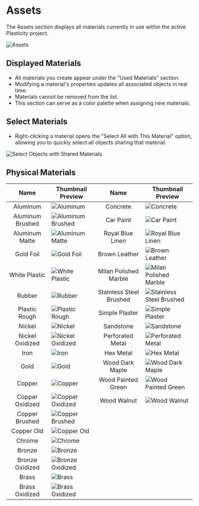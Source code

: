 
# Assets

The Assets section displays all materials currently in use within the active Plasticity project. 

![Assets](/img/assets.png)

## Displayed Materials

- All materials you create appear under the "Used Materials" section.
- Modifying a material's properties updates all associated objects in real time. 
- Materials cannot be removed from the list.
- This section can serve as a color palette when assigning new materials.

## Select Materials

- Right-clicking a material opens the "Select All with This Material" option, allowing you to quickly select all objects sharing that material.

![Select Objects with Shared Materials](/img/assets-select-materials.png)

## Physical Materials

| Name   | Thumbnail Preview   | Name   | Thumbnail Preview    |
|:------:|---------------------|:------:|----------------------|
| Aluminum | ![Aluminum](/img/aluminum.png)                           | Concrete      | ![Concrete](/img/concrete.png)       |
| Aluminum Brushed | ![Aluminum Brushed](/img/aluminum-brushed.png)   | Car Paint     | ![Car Paint](/img/car-paint.png)       |
| Aluminum Matte | ![Aluminum Matte](/img/aluminum-matte.png)         | Royal Blue Linen  | ![Royal Blue Linen](/img/royal-blue-linen.png)       |
| Gold Foil | ![Gold Foil](/img/gold-foil.png)   | Brown Leather     | ![Brown Leather](/img/brown-leather.png)       |
| White Plastic | ![White Plastic](/img/white-plastic.png)   | Milan Polished Marble     | ![Milan Polished Marble](/img/milan-polished-marble.png)       |
| Rubber | ![Rubber](/img/rubber.png)   | Stainless Steel Brushed     | ![Stainless Steel Brushed](/img/stainless-steel-brushed.png)       |
| Plastic Rough | ![Plastic Rough](/img/plastic-rough.png)   | Simple Plaster    | ![Simple Plaster](/img/simple-plaster.png)       |
| Nickel | ![Nickel](/img/nickel.png)   | Sandstone    | ![Sandstone](/img/sandstone.png)       |
| Nickel Oxidized | ![Nickel Oxidized](/img/nickel-oxidized.png)   | Perforated Metal    | ![Perforated Metal](/img/perforated-netal.png)       |
| Iron | ![Iron](/img/iron.png)   | Hex Metal    | ![Hex Metal](/img/hex-metal.png)        |
| Gold | ![Gold](/img/gold.png)   | Wood Dark Maple    | ![Wood Dark Maple](/img/wood-dark-maple.png)        |
| Copper | ![Copper](/img/copper.png)   | Wood Painted Green    | ![Wood Painted Green](/img/wood-painted-green.png)        |
| Copper Oxidized    | ![Copper Oxidized](/img/copper-oxidized.png)        | Wood Walnut    | ![Wood Walnut](/img/wood-walnut.png)        |
| Copper Brushed   | ![Copper Brushed](/img/copper-brushed.png)        |    |    |
| Copper Old    | ![Copper Old](/img/copper-old.png)        |          |     |
| Chrome    | ![Chrome](/img/chrome.png)        |    |      |
| Bronze    | ![Bronze](/img/bronze.png)        |    |        |
| Bronze Oxidized   | ![Bronze Oxidized](/img/bronze-oxidized.png)        |      |        |
| Brass  | ![Brass](/img/brass.png)        |     |        |
| Brass Oxidized   | ![Brass Oxidized](/img/brass-oxidized.png)        |     |    |


